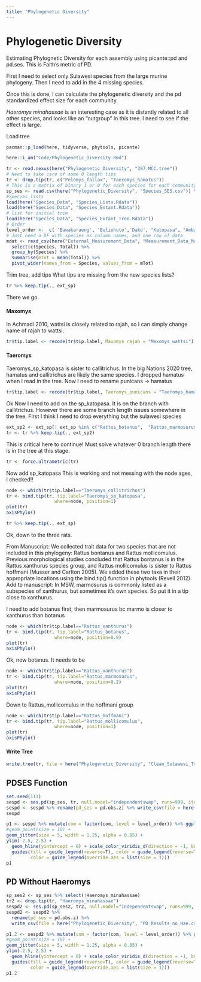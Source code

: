 ```yaml
---
title: "Phylogenetic Diversity"
---
```


# Phylogenetic Diversity
Estimating Phylognetic Diversity for each assembly using picante::pd and pd.ses. This is Faith's metric of PD. 

First I need to select only Sulawesi species from the large murine phylogeny. Then I need to add in the 4 missing species. 

Once this is done, I can calculate the phylogenetic diversity and the pd standardized effect size for each community. 

*Haeromys minahassae* is an interesting case as it is distantly related to all other species, and looks like an "outgroup" in this tree. I need to see if the effect is large.

Load tree
```r
pacman::p_load(here, tidyverse, phytools, picante)

here::i_am("Code/Phylogenetic_Diversity.Rmd")

tr <- read.nexus(here("Phylogenetic_Diversity", "397_MCC.tree"))
# Need to take care of some 0 length tips
tr <- drop.tip(tr, c("Pelomys_fallax", "Taeromys_hamatus"))
# This is a matrix of binary 1 or 0 for each species for each community
sp_ses <- read.csv(here("Phylogenetic_Diversity", "Species_SES.csv")) %>% select(!X)
#Species lists
load(here("Species_Data", "Species_Lists.Rdata"))
load(here("Species_Data", "Species_Extant.Rdata"))
# list for initial trim
load(here("Species_Data", "Species_Extant_Tree.Rdata"))
# Order
level_order <-  c( 'Bawakaraeng', 'Buliohuto','Dako', "Katopasa", "Ambang", "Latimojong", "Torompupu", "Nokilalaki", "Gandangdewata")
# Just need a DF with species as column names, and one row of data
mdat <- read_csv(here("External_Measurement_Data", "Measurement_Data_Museum.csv")) %>% 
  select(c(Species, Total)) %>% 
  group_by(Species) %>% 
  summarise(mTot = mean(Total)) %>% 
  pivot_wider(names_from = Species, values_from = mTot)
```

Trim tree, add tips
What tips are missing from the new species lists?
```r
tr %>% keep.tip(., ext_sp)
```

There we go.

#### Maxomys
In Achmadi 2010, wattsi is closely related to rajah, so I can simply change name of rajah to wattsi. 
```r
tr$tip.label <- recode(tr$tip.label, Maxomys_rajah = "Maxomys_wattsi")
```

#### Taeromys
Taeromys_sp_katopasa is sister to callitrichus.
In the big Nations 2020 tree, hamatus and callitrichus are likely the same species. I dropped hamatus when I read in the tree. Now I need to rename punicans -> hamatus
```r
tr$tip.label <- recode(tr$tip.label, Taeromys_punicans = "Taeromys_hamatus")
```

Ok Now I need to add on the sp_katopasa. It is on the branch with callitrichus.
However there are some branch length issues somewhere in the tree. First I think I need to drop everything but the sulawesi species

```r
ext_sp2 <- ext_sp[! ext_sp %in% c("Rattus_botanus",  "Rattus_marmosurus", "Rattus_mollicomulus", "Taeromys_sp_katopasa")]
tr <- tr %>% keep.tip(., ext_sp2)
```

This is critical here to continue! Must solve whatever 0 branch length there is in the tree at this stage.
```r
tr <- force.ultrametric(tr)
```

Now add sp_katopasa
This is working and not messing with the node ages, I checked!!
```r
node <- which(tr$tip.label=="Taeromys_callitrichus")
tr <- bind.tip(tr, tip.label="Taeromys_sp_katopasa", 
                  where=node, position=1)
plot(tr)
axisPhylo()
```

```r
tr %>% keep.tip(., ext_sp)
```

Ok, down to the three rats.

From Manuscript:
We collected trait data for two species that are not included in this phylogeny: Rattus bontanus and Rattus mollicomulus. Previous morphological studies concluded that Rattus bontanus is in the Rattus xanthurus species group, and Rattus mollicomulus is sister to Rattus hoffmani (Musser and Carlton 2005). We added these two taxa in their appropriate locations using the bind.tip() function in phytools (Revell 2012). 
Add to manuscript: In MSW, marmosurus is commonly listed as a subspecies of xanthurus, but sometimes it's own species. So put it in a tip close to xanthurus.

I need to add botanus first, then marmosurus bc marmo is closer to xanthurus than botanus
```r
node <- which(tr$tip.label=="Rattus_xanthurus")
tr <- bind.tip(tr, tip.label="Rattus_botanus", 
                  where=node, position=0.9)
plot(tr)
axisPhylo()
```

Ok, now botanus. It needs to be 
```r
node <- which(tr$tip.label=="Rattus_xanthurus")
tr <- bind.tip(tr, tip.label="Rattus_marmosurus", 
                  where=node, position=0.2)
plot(tr)
axisPhylo()
```
Down to Rattus_mollicomulus in the hoffmani group

```r
node <- which(tr$tip.label=="Rattus_hoffmani")
tr <- bind.tip(tr, tip.label="Rattus_mollicomulus", 
                  where=node, position=1)
plot(tr)
axisPhylo()
```

#### Write Tree

```r
write.tree(tr, file = here("Phylogenetic_Diversity", "Clean_Sulawesi_Tree.tre"))
```


## PDSES Function

```r
set.seed(111)
sespd <- ses.pd(sp_ses, tr, null.model="independentswap", runs=999, iterations = 1000, include.root=F) %>% as_tibble() %>% arrange(ntaxa) %>% add_column(com = level_order) %>% select(-runs)
sespd <- sespd %>% rename(pd_ses = pd.obs.z) %>% write_csv(file = here("Phylogenetic_Diversity", "PD_Results.csv"))
sespd
```

```r
p1 <- sespd %>% mutate(com = factor(com, level = level_order)) %>% ggplot(aes(x = ntaxa, y=pd_ses, color = com, fill = com)) + 
#geom_point(size = 10) + 
geom_jitter(size = 5, width = 1.25, alpha = 0.85) +
ylim(-2.5, 2.5) + 
  geom_hline(yintercept = 0) + scale_color_viridis_d(direction = -1, begin = 0, end = 0.95,  option = "A") + theme_classic() + ggtitle("Phylo Div") +
  guides(fill = guide_legend(reverse=T), color = guide_legend(reverse=T),
         color = guide_legend(override.aes = list(size = 1)))
p1
```

## PD Without Haeromys

```r
sp_ses2 <- sp_ses %>% select(!Haeromys_minahassae)
tr2 <- drop.tip(tr, "Haeromys_minahassae")
sespd2 <- ses.pd(sp_ses2, tr2, null.model="independentswap", runs=999, iterations = 1000, include.root=F) %>% as_tibble() %>% arrange(ntaxa) %>% add_column(com = level_order) %>% select(-runs)
sespd2 <- sespd2 %>% 
  rename(pd_ses = pd.obs.z) %>% 
  write_csv(file = here("Phylogenetic_Diversity", "PD_Results_no_Hae.csv"))
```


```r
p1.2 <- sespd2 %>% mutate(com = factor(com, level = level_order)) %>% ggplot(aes(x = ntaxa, y=pd_ses, color = com, fill = com)) + 
#geom_point(size = 10) + 
geom_jitter(size = 5, width = 1.25, alpha = 0.85) +
ylim(-2.5, 2.5) + 
  geom_hline(yintercept = 0) + scale_color_viridis_d(direction = -1, begin = 0, end = 0.95,  option = "A") + theme_classic() + ggtitle("Phylo Div") +
  guides(fill = guide_legend(reverse=T), color = guide_legend(reverse=T),
         color = guide_legend(override.aes = list(size = 1)))
p1.2
```
